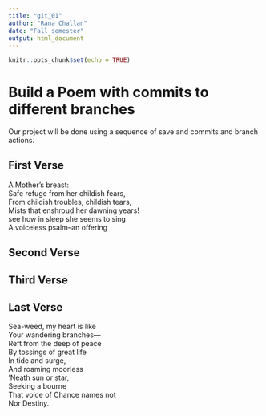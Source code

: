 ```yaml
---
title: "git_01"
author: "Rana Challan"
date: "Fall semester"
output: html_document
---
```


```r
knitr::opts_chunk$set(echo = TRUE)
```
# Build a Poem with commits to different branches
Our project will be done using a sequence of save and commits and branch actions.
<!-- Do not modify or change any text in "!--" bracketed areas such as this --- these are instructions to
you, if you change any of this the git program will notice it and compromise your git merging strategy !-->

## First Verse 
<!--Put the first five lines of a poem by Lewis Carrol in this section!-->
A Mother's breast:    
Safe refuge from her childish fears,    
From childish troubles, childish tears,    
Mists that enshroud her dawning years!    
see how in sleep she seems to sing    
A voiceless psalm--an offering 

## Second Verse
<!--Put the first five lines of a poem by Robert Frost here!-->

## Third Verse
<!--Put the first two verses of The Walrus and the Carpenter here!-->

## Last Verse
<!--Put a short poem you created using chatGPT of 20 to 30 lines,here!-->
Sea-weed, my heart is like    
Your wandering branches—    
Reft from the deep of peace    
By tossings of great life    
In tide and surge,    
And roaming moorless    
'Neath sun or star,    
Seeking a bourne    
That voice of Chance names not    
Nor Destiny.    
